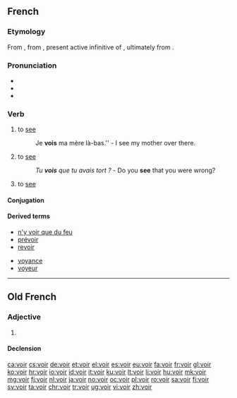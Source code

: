 ==French==

===Etymology===
From {{etyl|fro|fr}} {{term|veoir|lang=fro}}, from {{etyl|la|fr}} {{term|vidēre|lang=la}}, present active infinitive of {{term|videō|lang=la}}, ultimately from {{etyl|ine-pro|fr}} {{term/t|ine-pro|*weyd-}}.

===Pronunciation===
* {{audio|Fr-voir.ogg|audio}}
* {{IPA|/vwaʁ/|lang=fr}}
* {{homophones|lang=fr|voire}}

===Verb===
{{fr-verb}}

# to [[see]] {{gloss|visually}}
#: Je '''vois''' ma mère là-bas.'' - I see my mother over there.
# to [[see]] {{gloss|to understand}}
#: ''Tu '''vois''' que tu avais tort ?'' - Do you '''see''' that you were wrong?
# to [[see]] {{gloss|to visit, to go and see}}

====Conjugation====
{{fr-conj-voir|}}

====Derived terms====
{{top2}}
* [[n'y voir que du feu]]
* [[prévoir]]
* [[revoir]]
{{mid2}}
* [[voyance]]
* [[voyeur]]
{{bottom}}

----

==Old French==

===Adjective===
{{head|fro|adjective|g=m}}

# {{alternative form of|verai|lang=fro}}

====Declension====
{{fro-decl-adj}}

[[ca:voir]]
[[cs:voir]]
[[de:voir]]
[[et:voir]]
[[el:voir]]
[[es:voir]]
[[eu:voir]]
[[fa:voir]]
[[fr:voir]]
[[gl:voir]]
[[ko:voir]]
[[hr:voir]]
[[io:voir]]
[[id:voir]]
[[it:voir]]
[[ku:voir]]
[[lt:voir]]
[[li:voir]]
[[hu:voir]]
[[mk:voir]]
[[mg:voir]]
[[fj:voir]]
[[nl:voir]]
[[ja:voir]]
[[no:voir]]
[[oc:voir]]
[[pl:voir]]
[[ro:voir]]
[[sa:voir]]
[[fi:voir]]
[[sv:voir]]
[[ta:voir]]
[[chr:voir]]
[[tr:voir]]
[[ug:voir]]
[[vi:voir]]
[[zh:voir]]